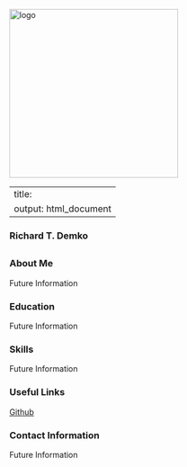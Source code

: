 
<img src="https://raw.githubusercontent.com/rdemko2332/rdemko2332.github.io/main/photo.jpg" alt="logo" width="300" height="300">

---
title:
output: html_document
---

### Richard T. Demko {.title}
## {.tabset .font }

### About Me 
Future Information

### Education 
Future Information

### Skills 
Future Information

### Useful Links 
[Github](https://github.com/rdemko2332)

### Contact Information 
Future Information


